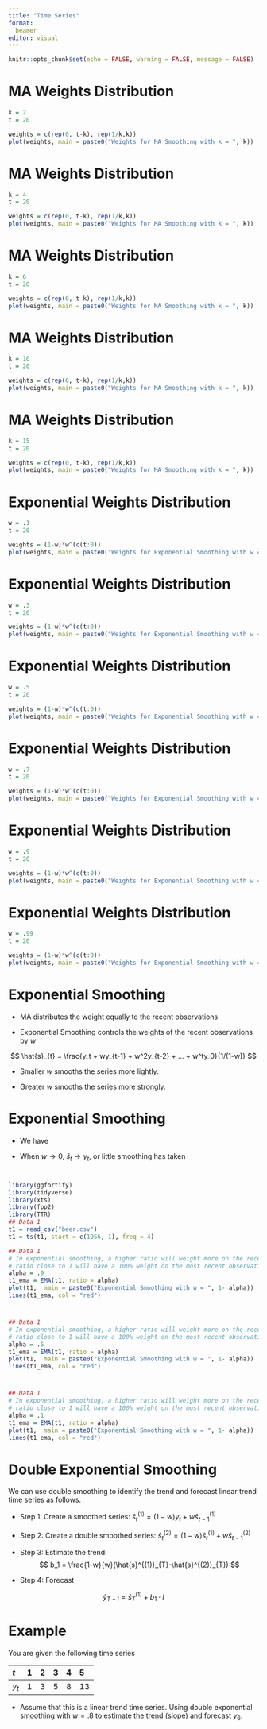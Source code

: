 ```yaml
---
title: "Time Series"
format: 
  beamer
editor: visual
---
```


```r
knitr::opts_chunk$set(echo = FALSE, warning = FALSE, message = FALSE)
```

# MA Weights Distribution

```r
k = 2
t = 20

weights = c(rep(0, t-k), rep(1/k,k))
plot(weights, main = paste0("Weights for MA Smoothing with k = ", k))
```

# MA Weights Distribution

```r
k = 4
t = 20

weights = c(rep(0, t-k), rep(1/k,k))
plot(weights, main = paste0("Weights for MA Smoothing with k = ", k))
```

# MA Weights Distribution

```r
k = 6
t = 20

weights = c(rep(0, t-k), rep(1/k,k))
plot(weights, main = paste0("Weights for MA Smoothing with k = ", k))
```

# MA Weights Distribution

```r
k = 10
t = 20

weights = c(rep(0, t-k), rep(1/k,k))
plot(weights, main = paste0("Weights for MA Smoothing with k = ", k))
```

# MA Weights Distribution

```r
k = 15
t = 20

weights = c(rep(0, t-k), rep(1/k,k))
plot(weights, main = paste0("Weights for MA Smoothing with k = ", k))
```

# Exponential Weights Distribution

```r
w = .1
t = 20

weights = (1-w)*w^(c(t:0))
plot(weights, main = paste0("Weights for Exponential Smoothing with w = ", w))
```

# Exponential Weights Distribution

```r
w = .3
t = 20

weights = (1-w)*w^(c(t:0))
plot(weights, main = paste0("Weights for Exponential Smoothing with w = ", w))
```

# Exponential Weights Distribution

```r
w = .5
t = 20

weights = (1-w)*w^(c(t:0))
plot(weights, main = paste0("Weights for Exponential Smoothing with w = ", w))
```

# Exponential Weights Distribution

```r
w = .7
t = 20

weights = (1-w)*w^(c(t:0))
plot(weights, main = paste0("Weights for Exponential Smoothing with w = ", w))
```

# Exponential Weights Distribution

```r
w = .9
t = 20

weights = (1-w)*w^(c(t:0))
plot(weights, main = paste0("Weights for Exponential Smoothing with w = ", w))
```

# Exponential Weights Distribution

```r
w = .99
t = 20

weights = (1-w)*w^(c(t:0))
plot(weights, main = paste0("Weights for Exponential Smoothing with w = ", w))
```

# Exponential Smoothing

-   MA distributes the weight equally to the recent observations

-   Exponential Smoothing controls the weights of the recent observations by $w$

$$
\hat{s}_{t} = \frac{y_t + wy_{t-1} + w^2y_{t-2} + ... + w^ty_0}{1/(1-w)}
$$

-   Smaller $w$ smooths the series more lightly.

-   Greater $w$ smooths the series more strongly.

# Exponential Smoothing

-   We have \begin{align*}
    \hat{s}_{t} &= \hat{s}_{t-1} + (1-w)(y_t-\hat{s}_{t-1})\\
    & = (1-w)y_t + w\hat{s}_{t-1}
    \end{align*}

-   When $w \to 0$, $\hat{s}_{t} \to y_t$, or little smoothing has taken

# 

```r
library(ggfortify)
library(tidyverse)
library(xts)
library(fpp2)
library(TTR)
## Data 1
t1 = read_csv("beer.csv")
t1 = ts(t1, start = c(1956, 1), freq = 4)
```

```r
## Data 1
# In exponential smoothing, a higher ratio will weight more on the recent observation, 
# ratio close to 1 will have a 100% weight on the most recent observation
alpha = .9
t1_ema = EMA(t1, ratio = alpha)
plot(t1,  main = paste0("Exponential Smoothing with w = ", 1- alpha))
lines(t1_ema, col = "red")
```

# 

```r
## Data 1
# In exponential smoothing, a higher ratio will weight more on the recent observation, 
# ratio close to 1 will have a 100% weight on the most recent observation
alpha = .5
t1_ema = EMA(t1, ratio = alpha)
plot(t1,  main = paste0("Exponential Smoothing with w = ", 1- alpha))
lines(t1_ema, col = "red")
```

# 

```r
## Data 1
# In exponential smoothing, a higher ratio will weight more on the recent observation, 
# ratio close to 1 will have a 100% weight on the most recent observation
alpha = .1
t1_ema = EMA(t1, ratio = alpha)
plot(t1,  main = paste0("Exponential Smoothing with w = ", 1- alpha))
lines(t1_ema, col = "red")
```

# 

```{=tex}
\begin{center}
\Huge Double Exponential Smoothing
\end{center}
```
# Double Exponential Smoothing

We can use double smoothing to identify the trend and forecast linear trend time series as follows.

-   Step 1: Create a smoothed series: $\hat{s}^{(1)}_{t} = (1-w)y_t + w\hat{s}^{(1)}_{t-1}$

-   Step 2: Create a double smoothed series: $\hat{s}^{(2)}_{t} = (1-w)\hat{s}^{(1)}_{t} + w\hat{s}^{(2)}_{t-1}$

-   Step 3: Estimate the trend: $$
    b_1 = \frac{1-w}{w}(\hat{s}^{(1)}_{T}-\hat{s}^{(2)}_{T})
    $$

-   Step 4: Forecast

$$
\hat{y}_{T+l} = \hat{s}^{(1)}_{T} + b_1\cdot l
$$

# Example

You are given the following time series

| $t$   | 1   | 2   | 3   | 4   | 5   |
|:------|:----|:----|:----|:----|:----|
| $y_t$ | 1   | 3   | 5   | 8   | 13  |

-   Assume that this is a linear trend time series. Using double exponential smoothing with $w = .8$ to estimate the trend (slope) and forecast $y_{6}$.
